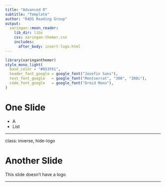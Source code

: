 ```yaml
---
title: "Advanced R"
subtitle: "Template"
author: "R4DS Reading Group"
output:
  xaringan::moon_reader:
    lib_dir: libs
    css: xaringan-themer.css
    includes:
      after_body: insert-logo.html
---
```



```r
library(xaringanthemer)
style_mono_light(
  base_color = "#053F61",
  header_font_google = google_font("Josefin Sans"),
  text_font_google   = google_font("Montserrat", "300", "300i"),
  code_font_google   = google_font("Droid Mono"),
)
```


# One Slide

- A
- List

---

class: inverse, hide-logo

# Another Slide
This slide doesn't have a logo

---

